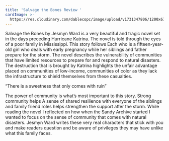 ```yaml
---
title: 'Salvage the Bones Review '
cardImage: >-
  https://res.cloudinary.com/dablecopc/image/upload/v1731347806/1200x675wz_figc6s.jpg
---
```


Salvage the Bones by Jesmyn Ward is a very beautiful and tragic novel set in the days preceding Hurricane Katrina. The novel is told through the eyes of a poor family in Mississippi. This story follows Esch who is a fifteen-year-old girl who deals with early pregnancy while her siblings and father prepare for the storm. The novel describes the vulnerability of communities that have limited resources to prepare for and respond to natural disasters. The destruction that is brought by Katrina highlights the unfair advantage placed on communities of low-income, communities of color as they lack the infrastructure to shield themselves from these casualties.

“There is a sweetness that only comes with ruin”

The power of community is what’s most important to this story. Strong community helps A sense of shared resilience with everyone of the siblings and family friend roles helps strengthen the support after the storm. While reading the novel I reflected on how when the Sandy Archive started I wanted to focus on the sense of community that comes with natural disasters. Jesmyn Ward writes these very real characters that stick with you and make readers question and be aware of privileges they may have unlike what this family faces. 
